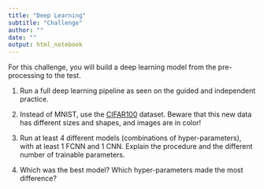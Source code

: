 ```yaml
---
title: "Deep Learning"
subtitle: "Challenge"
author: ""
date: ""
output: html_notebook
---
```


For this challenge, you will build a deep learning model from the pre-processing to the test.

1.  Run a full deep learning pipeline as seen on the guided and independent practice.

2.  Instead of MNIST, use the [CIFAR100](https://keras.io/api/datasets/cifar100/) dataset. Beware that this new data has different sizes and shapes, and images are in color!

3.  Run at least 4 different models (combinations of hyper-parameters), with at least 1 FCNN and 1 CNN. Explain the procedure and the different number of trainable parameters.

4.  Which was the best model? Which hyper-parameters made the most difference?
